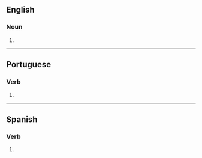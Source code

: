 {{also|auréoles|auréolés}}
==English==

===Noun===
{{head|en|noun form}}

# {{plural of|en|aureole}}

----

==Portuguese==

===Verb===
{{head|pt|verb form}}

# {{pt-verb form of|aureolar}}

----

==Spanish==

===Verb===
{{head|es|verb form}}

# {{es-verb form of|aureolar}}